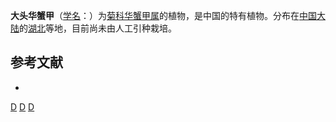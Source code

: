 {{Speciesbox 
| genus = Sinacalia
| species = macrocephala
| authority = (H. Robins. et Brettel.) C. Jeffrey et [[陈艺林|Y. L. Chen]]
}}
'''大头华蟹甲'''（[[学名|学名]]：{{lang|la|''Sinacalia macrocephala''}}）为[[菊科|菊科]][[华蟹甲属|华蟹甲属]]的植物，是中国的特有植物。分布在[[中国大陆|中国大陆]]的[[湖北|湖北]]等地，目前尚未由人工引种栽培。

== 参考文献 ==
<div class="references-small">
* {{cite web| url =http://www.bioinfo.cn/db05/KmzwSpecies.php?action=view&id=5518| title =大头华蟹甲| work =《中国高等植物数据库全库》| publisher =中国科学院微生物研究所| author =昆明植物研究所| accessdate =2009-02-25| deadurl =yes| archiveurl =https://web.archive.org/web/20160305050815/http://www.bioinfo.cn/db05/KmzwSpecies.php?action=view&id=5518| archivedate =2016-03-05}}
</div>
{{Taxonbar|from=Q10934719}}

[[Category:华蟹甲属|D]]
[[Category:中國特有植物|D]]
[[Category:湖北植物|D]]